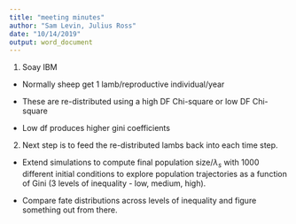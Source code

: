 ```yaml
---
title: "meeting minutes"
author: "Sam Levin, Julius Ross"
date: "10/14/2019"
output: word_document
---
```



1. Soay IBM

  - Normally sheep get 1 lamb/reproductive individual/year
  
  - These are re-distributed using a high DF Chi-square or low DF Chi-square
  
  - Low df produces higher gini coefficients
  
  
2. Next step is to feed the re-distributed lambs back into each time step.

  - Extend simulations to compute final population size/$\lambda_s$ with 1000 different initial conditions to explore population trajectories as a function of Gini (3 levels of inequality - low, medium, high).
  
  - Compare fate distributions across levels of inequality and figure something out from there.
